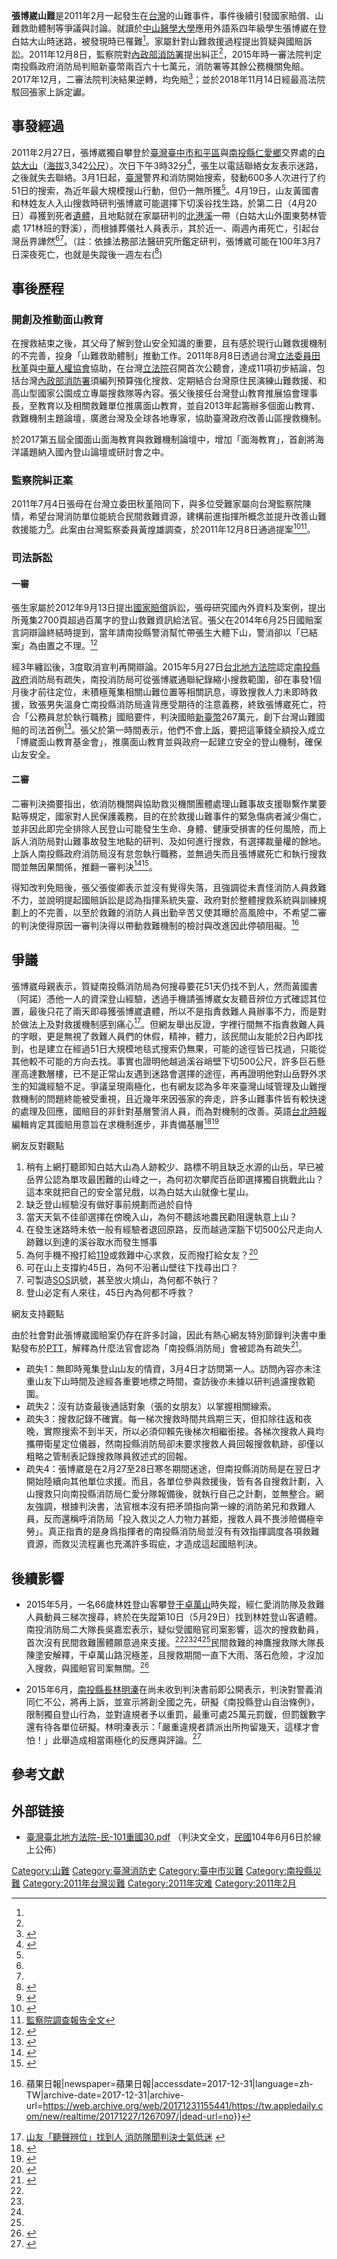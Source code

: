 {{問題條目|
{{命名}}
{{copyedit|time=2015-05-30T14:25:14+00:00}}
}}
{{UTC+8}}

'''張博崴山難'''是2011年2月一起發生在[[台灣|台灣]]的山難事件，事件後續引發國家賠償、山難救助體制等爭議與討論。就讀於[[中山醫學大學|中山醫學大學]]應用外語系四年級學生張博崴在登白姑大山時迷路，被發現時已罹難<ref name="尋獲" />。家屬針對山難救援過程提出質疑與國賠訴訟。2011年12月8日，監察院對[[內政部消防署|內政部消防署]]提出糾正<ref name="山難救援缺整合 糾正消防署" />，2015年時一審法院判定南投縣政府消防局判賠新臺幣兩百六十七萬元，消防署等其餘公務機關免賠。2017年12月，二審法院判決結果逆轉，均免賠<ref>{{Cite web |url=https://tw.news.yahoo.com/video/%E7%94%B7%E5%A4%A7%E7%94%9F%E5%96%AE%E7%8D%A8%E7%99%BB%E5%B1%B1%E9%81%87%E9%9B%A3%E4%BA%A1-%E5%9C%8B%E8%B3%A0%E6%A1%88%E5%A4%A7%E9%80%86%E8%BD%89-094232708.html |title=男大生單獨登山遇難亡 國賠案大逆轉-民視新聞20171228 |access-date=2017-12-27 |archive-date=2019-09-15 |archive-url=https://web.archive.org/web/20190915113205/https://tw.news.yahoo.com/video/%E7%94%B7%E5%A4%A7%E7%94%9F%E5%96%AE%E7%8D%A8%E7%99%BB%E5%B1%B1%E9%81%87%E9%9B%A3%E4%BA%A1-%E5%9C%8B%E8%B3%A0%E6%A1%88%E5%A4%A7%E9%80%86%E8%BD%89-094232708.html |dead-url=no }}</ref>；並於2018年11月14日經最高法院駁回張家上訴定讞。

== 事發經過 ==
2011年2月27日，張博崴獨自攀登於[[臺灣|臺灣]][[臺中市|臺中市]][[和平區_(台灣)|和平區]]與[[南投縣|南投縣]][[仁愛鄉|仁愛鄉]]交界處的[[白姑大山|白姑大山]]（[[海拔|海拔]]3,342[[公尺|公尺]]）。次日下午3時32分<ref>{{Cite web |url=https://drive.google.com/file/d/0ByX33Kz6B1ZHd3ZkTlJWRXJKdHc/view |title=13頁第 3段 |access-date=2015-06-06 |archive-date=2021-09-08 |archive-url=https://web.archive.org/web/20210908144054/https://drive.google.com/file/d/0ByX33Kz6B1ZHd3ZkTlJWRXJKdHc/view |dead-url=no }}</ref>，張生以電話聯絡女友表示迷路，之後就失去聯絡。3月1日起，[[臺灣|臺灣]]警界和消防開始搜索，發動600多人次进行了约51日的搜索，為近年最大規模搜山行動，但仍一無所獲<ref name="今日新聞網" />。4月19日，山友黃國書和林姓友人入山搜救時研判張博崴可能選擇下切溪谷找生路，於第二日（4月20日）尋獲到死者[[遺體|遺體]]，且地點就在家屬研判的[[北港溪_(南投縣)|北港溪]]一帶（白姑大山外圍東勢林管處 171林班的野溪），而根據葬儀社人員表示，其於近一、兩週內甫死亡，引起台灣岳界譁然<ref name="尋獲" /><ref name="林俊宏" />。（註：依據法務部法醫研究所鑑定研判，張博崴可能在100年3月7日深夜死亡，也就是失蹤後一週左右(<ref name="法醫解剖">{{cite web |author1=沈方維 |title=最高法院107年度台上字第972號民事判決新聞稿 |url=http://jirs.judicial.gov.tw/GNNWS/NNWSS002.asp?id=385673 |website=司法院 |publisher=臺灣最高法院 |accessdate=2021-10-30 |archive-date=2021-10-30 |archive-url=https://web.archive.org/web/20211030025513/http://jirs.judicial.gov.tw/GNNWS/NNWSS002.asp?id=385673 |dead-url=no }}</ref>)

== 事後歷程 ==
=== 開創及推動面山教育 ===
在搜救結束之後，其父母了解到登山安全知識的重要，且有感於現行山難救援機制的不完善，投身「山難救助體制」推動工作。2011年8月8日透過台灣[[立法委員|立法委員]][[田秋堇|田秋堇]]與[[中華人權協會|中華人權協會]]協助，在台灣[[立法院|立法院]]召開首次公聽會，達成11項初步結論，包括台灣[[內政部消防署|內政部消防署]]須編列預算強化搜救、定期結合台灣原住民演練山難救援、和高山型國家公園成立專屬搜救隊等內容{{r|顏若瑾}}。張父後接任台灣登山教育推展協會理事長，至教育以及相關救難單位推廣面山教育，並自2013年起籌辦多個面山教育、救難機制主題論壇，廣邀台灣及全球各地專家，協助臺灣政府改善山區搜救機制{{r|面山教育}}。

於2017第五屆全國面山面海教育與救難機制論壇中，增加「面海教育」，首創將海洋議題納入國內登山論壇或研討會之中。

=== 監察院糾正案 ===
2011年7月4日張母在台灣立委田秋堇陪同下，與多位受難家屬向台灣監察院陳情，希望台灣消防單位能統合民間救難資源，建構前進指揮所概念並提升改善山難救援能力<ref name="白姑山難者母親 推登山保險制">{{cite news|author1=自由時報|url=http://news.ltn.com.tw/news/society/paper/505660|title=白姑山難者母親 推登山保險制|date=2011-07-04|accessdate=2015-05-31|archive-date=2019-12-06|archive-url=https://web.archive.org/web/20191206001754/https://news.ltn.com.tw/news/society/paper/505660|dead-url=no}}</ref>。此案由台灣監察委員黃煌雄調查，於2011年12月8日通過提案<ref name="山難救援缺整合 糾正消防署">{{cite news|author1=大紀元|title=山難救援缺整合 糾正消防署|url=http://www.epochtimes.com/b5/11/12/8/n3451935.htm%E5%B1%B1%E9%9A%BE%E6%95%91%E6%8F%B4%E7%BC%BA%E6%95%B4%E5%90%88--%E7%BA%A0%E6%AD%A3%E6%B6%88%E9%98%B2%E7%BD%B2|date=2011-12-08|accessdate=2015-06-15|archive-date=2016-03-04|archive-url=https://web.archive.org/web/20160304115148/http://www.epochtimes.com/b5/11/12/8/n3451935.htm%E5%B1%B1%E9%9A%BE%E6%95%91%E6%8F%B4%E7%BC%BA%E6%95%B4%E5%90%88--%E7%BA%A0%E6%AD%A3%E6%B6%88%E9%98%B2%E7%BD%B2|dead-url=no}}</ref><ref>[http://www.cy.gov.tw/AP_HOME/Op_Upload/eDoc/%E8%AA%BF%E6%9F%A5%E5%A0%B1%E5%91%8A/100/100000552%E8%AA%BF%E6%9F%A5%E6%84%8F%E8%A6%8B.pdf 監察院調查報告全文]{{dead link|date=2018年2月 |bot=InternetArchiveBot |fix-attempted=yes }}</ref>。

=== 司法訴訟 ===
{{Infobox Court Case
 |court              = [[臺灣臺北地方法院|臺灣臺北地方法院]]
 |image              = Flag_of_the_Republic_of_China.svg
 |caption            = [[中華民國法院制度|中華民國法院制度]]
 |date decided       = {{start date|2015|5|27|df=}}
 |citations          = 101年度重國字第30號
 |transcripts        = [http://jirs.judicial.gov.tw/FJUD/FJUDQRY02_1.aspx?cw=1&v_court=TPD%20%E8%87%BA%E7%81%A3%E8%87%BA%E5%8C%97%E5%9C%B0%E6%96%B9%E6%B3%95%E9%99%A2&v_sys=V&jud_year=101&jud_case=%E9%87%8D%E5%9C%8B&jud_no=30&jud_title=&keyword=&sdate=19110101&edate=99991231&searchkw= 裁判書]
 |judges             = 黃明發
 |related actions    = 
[
https://law.judicial.gov.tw/LAW_MOBILE/FJUD/data.aspx?ty=JD&id=TPDV%2c101%2c%e9%87%8d%e5%9c%8b%2c30%2c20150527%2c4&ot=in 本案歷審裁判]
}}
==== 一審 ====
張生家屬於2012年9月13日提出[[國家賠償|國家賠償]]訴訟，張母研究國內外資料及案例，提出所蒐集2700頁超過百萬字的登山救難資訊給法官。張父在2014年6月25日國賠案言詞辯論終結時提到，當年請南投縣警消幫忙帶張生大體下山，警消卻以「已結案」為由置之不理。<ref name=國賠案始末>{{cite news|author1=蘋果即時|url=http://www.appledaily.com.tw/realtimenews/article/new/20150527/617997/|title=張博崴山難國賠案始末　他失聯前跟女友說...|date=2015-05-27|accessdate=2015-05-30|archive-date=2016-01-25|archive-url=https://web.archive.org/web/20160125111854/http://www.appledaily.com.tw/realtimenews/article/new/20150527/617997/|dead-url=no}}</ref>

經3年纏訟後，3度取消宣判再開辯論。2015年5月27日[[台北地方法院|台北地方法院]]認定[[南投縣政府|南投縣政府]]消防局有疏失，南投消防局可從張博崴通聯紀錄縮小搜救範圍，卻在事發1個月後才前往定位，未積極蒐集相關山難位置等相關訊息，導致搜救人力未即時救援，致張男失溫身亡南投縣消防局違背應受期待的注意義務，終致張博崴死亡，符合「公務員怠於執行職務」國賠要件，判決國賠[[新臺幣|新臺幣]]267萬元，創下台灣山難國賠的司法首例{{R|國賠}}<ref>{{Cite web |url=http://www.ettoday.net/news/20150528/512818.htm |title=張博崴山難判國賠267萬　張母哽咽：媽媽做到了 |access-date=2015-05-29 |archive-date=2019-12-08 |archive-url=https://web.archive.org/web/20191208040709/https://www.ettoday.net/news/20150528/512818.htm |dead-url=no }}</ref>。張父於第一時間表示，他們不會[[上訴|上訴]]，要把這筆錢全額投入成立「博崴面山教育基金會」，推廣面山教育並與政府一起建立安全的登山機制，確保山友安全。

==== 二審 ====
二審判決摘要指出，依消防機關與協助救災機關團體處理山難事故支援聯繫作業要點等規定，國家對人民保護義務，目的在於救援山難事件的緊急傷病者減少傷亡，並非因此即完全排除人民登山可能發生生命、身體、健康受損害的任何風險，而上訴人消防局對山難事故發生地點的研判、及如何進行搜救，有選擇裁量權的餘地。上訴人南投縣政府消防局沒有怠忽執行職務，並無過失而且張博崴死亡和執行搜救間並無因果關係，推翻一審判決<ref>{{cite news|title=醫大生山難國賠 高院改免賠|url=http://www.chinatimes.com/newspapers/20171228000597-260106|publisher=中國時報|date=2017-12-27|author=林偉信|accessdate=2017-12-28|language=zh-hant|archive-date=2020-09-23|archive-url=https://web.archive.org/web/20200923151719/https://www.chinatimes.com/newspapers/20171228000597-260106|dead-url=no}}</ref><ref>{{cite news|title=名詞解釋_地方、高等（地方合議庭）、最高法院|url=http://www.rclaw.com.tw/post-274-8191|publisher=聯晟法律事務所|date=2010-03-23|author=|accessdate=2010-03-23|language=zh-hant|archive-date=2019-12-09|archive-url=https://web.archive.org/web/20191209163622/https://www.rclaw.com.tw/post-274-8191|dead-url=no}}</ref>。

得知改判免賠後，張父張俊卿表示並沒有覺得失落，且強調從未責怪消防人員救難不力，並說明提起國賠訴訟是認為指揮系統失靈、政府對於整體搜救系統與訓練規劃上的不完善，以至於救難的消防人員出勤辛苦又使其曝於高風險中，不希望二審的判決使得原因一審判決得以帶動救難機制的檢討與改進因此停頓阻礙。<ref>{{Cite news|url=https://tw.appledaily.com/new/realtime/20171227/1267097/|title=首宗山難國賠逆轉免賠　法官：人民無權要求登山零風險 {{!}} 蘋果日報|newspaper=蘋果日報|accessdate=2017-12-31|language=zh-TW|archive-date=2017-12-31|archive-url=https://web.archive.org/web/20171231155441/https://tw.appledaily.com/new/realtime/20171227/1267097/|dead-url=no}}</ref>

== 爭議 ==

張博崴母親表示，質疑南投縣消防局為何搜尋要花51天仍找不到人，然而黃國書（阿諾）憑他一人的資深登山經驗，透過手機請張博崴女友聽音辨位方式確認其位置，最後只花了兩天即尋獲張博崴遺體，所以不是指責救難人員辦事不力，而是對於做法上及對救援機制感到痛心<ref name="東森">[https://tw.news.yahoo.com/%E5%B1%B1%E5%8F%8B-%E8%81%BD%E8%81%B2%E8%BE%A8%E4%BD%8D-%E6%89%BE%E5%88%B0%E4%BA%BA-%E6%B6%88%E9%98%B2%E9%9A%8A%E8%81%9E%E5%88%A4%E6%B1%BA%E5%A3%AB%E6%B0%A3%E4%BD%8E%E8%BF%B7-051228686.html?bcmt_s=m#ugccmt-container 山友「聽聲辨位」找到人 消防隊聞判決士氣低迷] {{webarchive|url=https://web.archive.org/web/20150529072514/https://tw.news.yahoo.com/%E5%B1%B1%E5%8F%8B-%E8%81%BD%E8%81%B2%E8%BE%A8%E4%BD%8D-%E6%89%BE%E5%88%B0%E4%BA%BA-%E6%B6%88%E9%98%B2%E9%9A%8A%E8%81%9E%E5%88%A4%E6%B1%BA%E5%A3%AB%E6%B0%A3%E4%BD%8E%E8%BF%B7-051228686.html?bcmt_s=m |date=2015-05-29 }}</ref>。但網友舉出反證，字裡行間無不指責救難人員的字眼，更是無視了救難人員們的休假，精神，體力，該民間山友能於2日內即找到，也是建立在經過51日大規模地毯式搜索仍無果，可能的途徑皆已找過，只能從其他較不可能的方向去找。事實也證明他越過溪谷峭壁下切500公尺，許多巨石懸崖高達數層樓，已不是正常山友遇到迷路會選擇的途徑，再再證明他對山岳野外求生的知識經驗不足。爭議呈現兩極化，也有網友認為多年來臺灣山域管理及山難搜救機制的問題終能被受重視，且近幾年來因張家的奔走，許多山難事件皆有較快速的處理及回應，國賠目的非針對基層警消人員，而為對機制的改善。英語[[台北時報|台北時報]]編輯肯定其國賠用意旨在求機制進步，非責備基層<ref name="EDITORIAL: Focus on improvements, not blame">{{cite news|author1=Taipei Times|title=Focus on improvements, not blame|url=http://www.taipeitimes.com/News/editorials/archives/2015/05/30/2003619478|work=EDITORIAL: Focus on improvements, not blame|date=2015-05-03|accessdate=2015-06-06|archive-date=2019-10-03|archive-url=https://web.archive.org/web/20191003191130/http://www.taipeitimes.com/News/editorials/archives/2015/05/30/2003619478|dead-url=no}}</ref><ref>{{Cite news|url=https://www.thenewslens.com/article/18454|title=想讓張博崴山難國賠案真正有意義，政府該做的是正視問題不是限制入山 - The News Lens 關鍵評論網|last=精選轉載|date=2015-06-12|newspaper=The News Lens 關鍵評論網|accessdate=2017-03-24|language=zh-TW|archive-date=2019-10-03|archive-url=https://web.archive.org/web/20191003084732/https://www.thenewslens.com/article/18454|dead-url=no}}</ref>

;網友反對觀點
#稍有上網打聽即知白姑大山為人跡較少、路標不明且缺乏水源的山岳，早已被岳界公認為單攻最困難的山峰之一，為何初次攀爬百岳即選擇獨自挑戰此山？這本來就把自己的安全當兒戲，以為白姑大山就像七星山。
#缺乏登山經驗沒有做好事前規劃而過於自恃 
#當天天氣不佳卻選擇在傍晚入山，為何不聽該地農民勸阻還執意上山？
#在發生迷路時未依一般有經驗者退回原路，反而越過深豁下切500公尺走向人跡難以到達的溪谷取水而發生憾事
#為何手機不撥打給[[119|119]]或救難中心求救，反而撥打給女友？<ref>{{Cite web |url=http://www.ettoday.net/news/20150528/512776.htm |title=山難判國賠　網友：消防員為救登山客死傷怎麼賠？ |access-date=2015-05-31 |archive-date=2019-12-06 |archive-url=https://web.archive.org/web/20191206205422/https://www.ettoday.net/news/20150528/512776.htm |dead-url=no }}</ref>
#可在山上支撐約45日，為何不沿著山壁往下找尋出口？   
#可製造[[SOS|SOS]]訊號，甚至放火燒山，為何都不執行？
#登山必定有人來往，45日內為何都不呼救？

;網友支持觀點
由於社會對此張博崴國賠案仍存在許多討論，因此有熱心網友特別節錄判決書中重點發布於[[PTT|PTT]]，解釋為什麼法官會認為「南投縣消防局」會被認為有疏失<ref>{{Cite news|url=http://www.appledaily.com.tw/realtimenews/article/new/20150608/624731/|title=看懂法官這4點　打臉「山難國賠」才夠力|newspaper=蘋果日報|accessdate=2017-03-24|language=zh-TW|archive-date=2017-07-05|archive-url=https://web.archive.org/web/20170705213020/http://www.appledaily.com.tw/realtimenews/article/new/20150608/624731|dead-url=no}}</ref>。

*疏失1：無即時蒐集登山山友的情資，3月4日才訪問第一人。訪問內容亦未注重山友下山時間及途經各重要地標之時間，查訪後亦未據以研判過濾搜救範圍。
*疏失2：沒有訪查最後通話對象（張的女朋友）以掌握相關線索。
*疏失3：搜救記錄不確實。每一梯次搜救時間共爲期三天，但扣除往返和夜晚，實際搜索不到半天，所以必須仰賴先後梯次相繼銜接。各梯次搜救人員均攜帶衛星定位儀器，然南投縣消防局卻未要求搜救人員回報搜救軌跡，卻僅以粗略之管制表記錄搜救隊員敘述式的回報。
*疏失4：張博崴是在2月27至28日寒冬期間迷途，但南投縣消防局是在翌日才開始陸續向其他單位求援。而且，各單位參與救援後，皆有各自搜救計劃，入山搜救只向南投縣消防局仁愛分隊報備後，就執行自己之計劃，並無整合。網友強調，根據判決書，法官根本沒有把矛頭指向第一線的消防弟兄和救難人員，反而還稱呼消防局「投入救災之人力物力甚鉅，搜救人員不畏涉險備極辛勞」。真正指責的是身爲指揮者的南投縣消防局並沒有有效指揮調度各項救難資源，而救災流程裏也充滿許多瑕疵，才造成這起國賠判決。

== 後續影響 ==

* 2015年5月，一名66歲林姓登山客攀登[[干卓萬山|干卓萬山]]時失蹤，經仁愛消防隊及救難人員動員三梯次搜尋，終於在失蹤第10日（5月29日）找到林姓登山客遺體。南投消防局二大隊長吳嘉宏表示，疑似受國賠官司案影響，這次的搜救動員，首次沒有民間救難團體願意過來支援。<ref name="民間救難隊不敢救"/><ref name="民間救難隊救援缺席"/><ref name="登干卓萬山失蹤民眾找到了"/><ref name="登山客墜谷亡消防員接力揹遺體"/>民間救難的神鷹搜救隊大隊長陳塗安解釋，干卓萬山路況極差，且搜救期間一直下大雨、落石危險，才沒加入搜救，與國賠官司案無關。<ref name="張博崴國賠效應》投縣擬立法 禁單獨登山">{{cite news|author1=自由時報|title=張博崴雙親：治標不治本|url=http://news.ltn.com.tw/news/society/paper/886269/print|date=2015-06-04|accessdate=2015-06-07|archive-date=2019-12-08|archive-url=https://web.archive.org/web/20191208075503/https://news.ltn.com.tw/news/society/paper/886269/print|dead-url=no}}</ref>

* 2015年6月，[[南投縣長|南投縣長]][[林明溱|林明溱]]在尚未收到判決書前即公開表示，判決對警義消同仁不公，將再上訴，並宣示將創全國之先，研擬《南投縣登山自治條例》，限制獨自登山行為，並對違規者予以重罰，最重可處25萬元罰鍰，但罰鍰數字還有待各單位研擬。林明溱表示：「嚴重違規者請派出所拘留幾天，這樣才會怕！」此舉造成相當兩極化的反應與評論。<ref name="搜救不力國賠後　投縣研擬重罰登山「獨行俠」">{{cite news|author1=蘋果即時|title=搜救不力國賠後　投縣研擬重罰登山「獨行俠」|url=http://www.appledaily.com.tw/realtimenews/article/new/20150603/622014/|date=2015-06-03|accessdate=2015-06-07|archive-date=2016-08-15|archive-url=https://web.archive.org/web/20160815011341/http://www.appledaily.com.tw/realtimenews/article/new/20150603/622014/|dead-url=no}}</ref>

==參考文獻==
{{reflist|2|refs=

<ref name="尋獲">{{cite news| author =聯合報| title =登白姑大山失蹤51天 張博崴遺體尋獲| publisher =[[聯合報|聯合報]]| date =2011-04-22| url =http://city.udn.com/62073/4607071m| language =zh-tw}}{{dead link|date=2018年2月 |bot=InternetArchiveBot |fix-attempted=yes }}</ref>

<ref name="今日新聞網">{{cite news 
| author = 今日新聞網 
| title = 「邱高事件」翻版？ 大四生山難 出動600人次找不到賠 
| publisher = [[今日新聞網|今日新聞網]] 
| date = 2011-04-27 
| url = http://www.nownews.com/2011/04/28/11490-2708452.htm 
| language = zh-tw 
| accessdate = 2011-11-12 
| archive-date = 2012-11-21 
| archive-url = https://web.archive.org/web/20121121203304/http://www.nownews.com/2011/04/28/11490-2708452.htm 
| dead-url = no 
}}</ref>

<ref name="林俊宏">{{cite news | url=http://news.ltn.com.tw/news/focus/paper/487760 | title=批救援不實 山難家屬要國賠 | publisher=[[自由時報|自由時報]] | date=2011-04-27 | author=林俊宏 | language=zh-tw | accessdate=2015-05-31 | archive-date=2019-12-07 | archive-url=https://web.archive.org/web/20191207024002/https://news.ltn.com.tw/news/focus/paper/487760 | dead-url=no }}</ref>

<ref name="顏若瑾">{{cite news
 |author      = 林俊宏、顏若瑾、謝肇明
 |title       = 博崴媽力推山難救助 立院辦公聽會踏出第1步
 |publisher   = 自由時報
 |date        = 2011-08-09
 |url         = http://www.libertytimes.com.tw/2011/new/aug/9/today-so13.htm
 |language    = zh-tw
 |deadurl     = yes
 |archiveurl  = https://web.archive.org/web/20111114201155/http://www.libertytimes.com.tw/2011/new/aug/9/today-so13.htm
 |archivedate = 2011-11-14
}}</ref>

<!--<ref name="散盡家財博崴媽推面山教育">{{cite news 
| title = 散盡家財 博崴媽推面山教育
| publisher = [[中時電子報|中時電子報]] 
| date = 2015-02-16
| language = zh-tw 
| url = http://www.chinatimes.com/newspapers/20150216000338-260106
}}</ref>-->

<ref name="面山教育">{{cite news
| title = 良心時代／博崴媽媽推動「面山教育」 預防山難
| publisher = [[ET東森新聞雲|ET東森新聞雲]]
| date = 2014-07-09
| language = zh-tw
| url = http://www.ettoday.net/news/20140709/376635.htm
| accessdate = 2015-05-29
| archive-date = 2019-12-06
| archive-url = https://web.archive.org/web/20191206170248/https://www.ettoday.net/news/20140709/376635.htm
| dead-url = no
}}</ref>

<ref name="國賠">{{cite news
| title = 司法首例　山難搜救不力判國賠267萬
| publisher = 台灣蘋果日報
| date = 2015-05-27
| url = http://www.appledaily.com.tw/realtimenews/article/recommend/20150527/617916/
| language = zh-tw
| accessdate = 2015-05-27
| archive-date = 2016-03-04
| archive-url = https://web.archive.org/web/20160304121901/http://www.appledaily.com.tw/realtimenews/article/recommend/20150527/617916/
| dead-url = no
}}</ref>

<ref name="博崴媽媽">{{cite news | url=http://www.new7.com.tw/NewsView.aspx?i=TXT201208291616175WW | title=博崴媽媽杜麗芳 要讓人們平安進出大自然 | publisher=新新聞 | date=2012-09-04 | language=zh-tw | access-date=2015-05-29 | archive-url=https://web.archive.org/web/20150529222529/http://www.new7.com.tw/NewsView.aspx?i=TXT201208291616175WW | archive-date=2015-05-29 | dead-url=yes }}</ref>

<ref name="民間救難隊不敢救">{{cite news
| title = 山難國賠澆熄熱火 民間救難隊不敢救
| publisher = 民視
| date = 2015-06-03
| url = https://tw.news.yahoo.com/%E5%B1%B1%E9%9B%A3%E5%9C%8B%E8%B3%A0%E6%BE%86%E7%86%84%E7%86%B1%E7%81%AB-%E6%B0%91%E9%96%93%E6%95%91%E9%9B%A3%E9%9A%8A%E4%B8%8D%E6%95%A2%E6%95%91-120602435.html
| language = zh-tw
| accessdate = 2015-06-04
| archive-date = 2019-09-27
| archive-url = https://web.archive.org/web/20190927171502/https://tw.news.yahoo.com/%E5%B1%B1%E9%9B%A3%E5%9C%8B%E8%B3%A0%E6%BE%86%E7%86%84%E7%86%B1%E7%81%AB-%E6%B0%91%E9%96%93%E6%95%91%E9%9B%A3%E9%9A%8A%E4%B8%8D%E6%95%A2%E6%95%91-120602435.html
| dead-url = no
}}</ref>

<ref name="民間救難隊救援缺席">{{cite news
| title = 山難國賠效應？ 民間救難隊救援缺席
| publisher = 中廣新聞網
| date = 2015-06-03
| url = https://tw.news.yahoo.com/%E5%B1%B1%E9%9B%A3%E5%9C%8B%E8%B3%A0%E6%95%88%E6%87%89-%E6%B0%91%E9%96%93%E6%95%91%E9%9B%A3%E9%9A%8A%E6%95%91%E6%8F%B4%E7%BC%BA%E5%B8%AD-091838985.html
| language = zh-tw
| accessdate = 2015-06-04
| archive-date = 2019-09-27
| archive-url = https://web.archive.org/web/20190927010428/https://tw.news.yahoo.com/%E5%B1%B1%E9%9B%A3%E5%9C%8B%E8%B3%A0%E6%95%88%E6%87%89-%E6%B0%91%E9%96%93%E6%95%91%E9%9B%A3%E9%9A%8A%E6%95%91%E6%8F%B4%E7%BC%BA%E5%B8%AD-091838985.html
| dead-url = no
}}</ref>

<ref name="登干卓萬山失蹤民眾找到了">{{cite news
| title = 登干卓萬山失蹤民眾找到了！ 已墜崖身亡
| publisher = 中時電子報
| date = 2015-05-30
| url = http://www.chinatimes.com/realtimenews/20150530002719-260402
| language = zh-tw
| accessdate = 2015-06-04
| archive-date = 2019-12-06
| archive-url = https://web.archive.org/web/20191206205829/https://www.chinatimes.com/realtimenews/20150530002719-260402
| dead-url = no
}}</ref>

<ref name="登山客墜谷亡消防員接力揹遺體">{{cite news
| title = 登山客墜谷亡 消防員接力揹遺體
| publisher = 蘋果日報
| date = 2015-05-31
| url = http://www.appledaily.com.tw/appledaily/article/headline/20150531/36581143/
| language = zh-tw
| accessdate = 2015-06-04
| archive-date = 2016-03-04
| archive-url = https://web.archive.org/web/20160304211020/http://www.appledaily.com.tw/appledaily/article/headline/20150531/36581143/
| dead-url = no
}}</ref>
}}
==外部链接==
* [https://drive.google.com/file/d/0ByX33Kz6B1ZHd3ZkTlJWRXJKdHc/view 臺灣臺北地方法院-民-101重國30.pdf] {{Wayback|url=https://drive.google.com/file/d/0ByX33Kz6B1ZHd3ZkTlJWRXJKdHc/view |date=20210908144054 }}（判決文全文，[[民国纪年|民國]]104年6月6日於線上公佈）

[[Category:山難|Category:山難]]
[[Category:臺灣消防史|Category:臺灣消防史]]
[[Category:臺中市災難|Category:臺中市災難]]
[[Category:南投縣災難|Category:南投縣災難]]
[[Category:2011年台灣災難|Category:2011年台灣災難]]
[[Category:2011年灾难|Category:2011年灾难]]
[[Category:2011年2月|Category:2011年2月]]